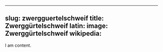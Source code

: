 
---
slug: zwergguertelschweif
title: Zwerggürtelschweif
latin:
image: Zwerggürtelschweif
wikipedia: 
---

I am content.

